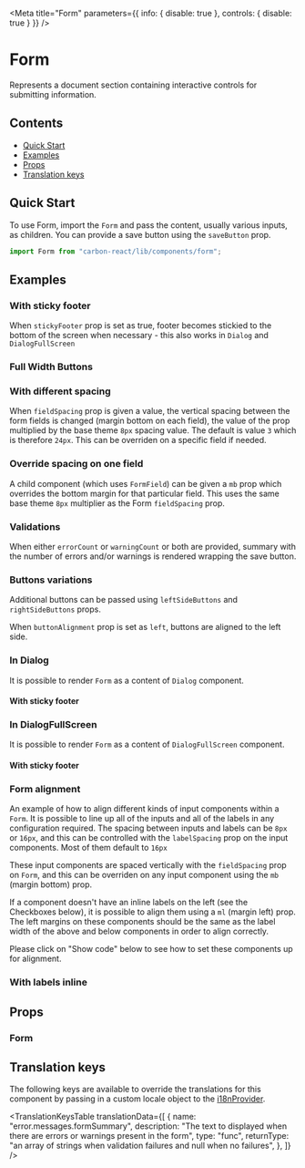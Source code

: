 
<Meta title="Form" parameters={{ info: { disable: true }, controls: { disable: true } }} />

# Form

Represents a document section containing interactive controls for submitting information.

## Contents

- [Quick Start](#quick-start)
- [Examples](#examples)
- [Props](#props)
- [Translation keys](#translation-keys)

## Quick Start

To use Form, import the `Form` and pass the content, usually various inputs, as children.
You can provide a save button using the `saveButton` prop.

```javascript
import Form from "carbon-react/lib/components/form";
```

## Examples

### With sticky footer

When `stickyFooter` prop is set as true, footer becomes stickied to the bottom of the screen when necessary - this also works in `Dialog` and `DialogFullScreen`

<Canvas>
  <Story
    name="default with sticky footer"
    story={stories.DefaultWithStickyFooter}
  />
</Canvas>

### Full Width Buttons

<Canvas>
  <Story
    name="with full width buttons"
    story={stories.WithFullWidthButtons}
  />
</Canvas>

### With different spacing

When `fieldSpacing` prop is given a value, the vertical spacing between the form fields is changed (margin bottom on each field), the value of the prop multiplied by the base theme `8px` spacing value. The default is value `3` which is therefore `24px`. This can be overriden on a specific field if needed.

<Canvas>
  <Story name="with different spacing" story={stories.WithDifferentSpacing} />
</Canvas>

### Override spacing on one field

A child component (which uses `FormField`) can be given a `mb` prop which overrides the bottom margin for that particular field. This uses the same base theme `8px` multiplier as the Form `fieldSpacing` prop.

<Canvas>
  <Story name="override field spacing" story={stories.OverrideFieldSpacing} />
</Canvas>

### Validations

When either `errorCount` or `warningCount` or both are provided, summary with the number of errors and/or warnings is rendered wrapping the save button.

<Canvas>
  <Story name="with errors summary" story={stories.WithErrorsSummary} />
</Canvas>

<Canvas>
  <Story name="with warnings summary" story={stories.WithWarningsSummary} />
</Canvas>

<Canvas>
  <Story name="with both errors and warnings summary" story={stories.WithBothErrorsAndWarningsSummary} />
</Canvas>

### Buttons variations

Additional buttons can be passed using `leftSideButtons` and `rightSideButtons` props.

<Canvas>
  <Story name="with additional buttons" story={stories.WithAdditionalButtons} />
</Canvas>

When `buttonAlignment` prop is set as `left`, buttons are aligned to the left side.

<Canvas>
  <Story name="with buttons aligned to the left" story={stories.WithButtonsAlignedToTheLeft} />
</Canvas>

### In Dialog

It is possible to render `Form` as a content of `Dialog` component.

<Canvas>
  <Story name="in Dialog" story={stories.InDialog} />
</Canvas>

#### With sticky footer

<Canvas>
  <Story name="in Dialog with sticky footer" story={stories.InDialogWithStickyFooter} />
</Canvas>

### In DialogFullScreen

It is possible to render `Form` as a content of `DialogFullScreen` component.

<Canvas>
  <Story name="in DialogFullScreen" story={stories.InDialogFullScreen} />
</Canvas>

#### With sticky footer

<Canvas>
  <Story name="in DialogFullScreen with sticky footer" story={stories.InDialogFullScreenWithStickyFooter} />
</Canvas>

### Form alignment

An example of how to align different kinds of input components within a `Form`. It is possible to line up all of the inputs and all of the labels in any configuration required. The spacing between inputs and labels can be `8px` or `16px`, and this can be controlled with the `labelSpacing` prop on the input components. Most of them default to `16px`

These input components are spaced vertically with the `fieldSpacing` prop on `Form`, and this can be overriden on any input component using the `mb` (margin bottom) prop.

If a component doesn't have an inline labels on the left (see the Checkboxes below), it is possible to align them using a `ml` (margin left) prop. The left margins on these components should be the same as the label width of the above and below components in order to align correctly.

Please click on "Show code" below to see how to set these components up for alignment.

<Canvas>
  <Story name="form alignment example" story={stories.FormAlignmentExample} />
</Canvas>

### With labels inline

<Canvas>
  <Story name="with labels inline" story={stories.WithLabelsInline} />
</Canvas>

## Props

### Form

<StyledSystemProps of={Form} spacing noHeader />

## Translation keys

The following keys are available to override the translations for this component by passing in a custom locale object to the
[i18nProvider](https://carbon.sage.com/?path=/story/documentation-i18n--page).

<TranslationKeysTable
  translationData={[
    {
      name: "error.messages.formSummary",
      description:
        "The text to displayed when there are errors or warnings present in the form",
      type: "func",
      returnType:
        "an array of strings when validation failures and null when no failures",
    },
  ]}
/>
